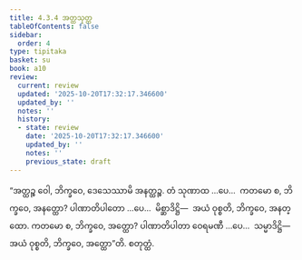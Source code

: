 ```yaml
---
title: 4.3.4 အတ္ထသုတ္တ
tableOfContents: false
sidebar:
  order: 4
type: tipitaka
basket: su
book: a10
review:
  current: review
  updated: '2025-10-20T17:32:17.346600'
  updated_by: ''
  notes: ''
  history:
  - state: review
    date: '2025-10-20T17:32:17.346600'
    updated_by: ''
    notes: ''
    previous_state: draft
---
```



<DynamicBreadcrumb />


<ReviewStatus review={frontmatter.review} showDetails={true} />

<HypothesisAnnotation frontmatter={frontmatter} />

<Division number="181" book="a10" e="ch" v="17" p="483">

<Paragraph number="1330" book="a10">
“အတ္ထဉ္စ ဝေါ, ဘိက္ခဝေ, ဒေသေဿာမိ အနတ္ထဉ္စ. တံ သုဏာထ …ပေ…  ကတမော စ, ဘိက္ခဝေ, အနတ္ထော? ပါဏာတိပါတော …ပေ…  မိစ္ဆာဒိဋ္ဌိ—  အယံ ဝုစ္စတိ, ဘိက္ခဝေ, အနတ္ထော.
</Paragraph>

<Paragraph number="1331" book="a10">
ကတမော စ, ဘိက္ခဝေ, အတ္ထော? ပါဏာတိပါတာ ဝေရမဏီ …ပေ…  သမ္မာဒိဋ္ဌိ—  အယံ ဝုစ္စတိ, ဘိက္ခဝေ, အတ္ထော”တိ.

</Paragraph>
</Division>

<Paragraph number="1332" type="center" book="a10">
စတုတ္ထံ.
</Paragraph>
